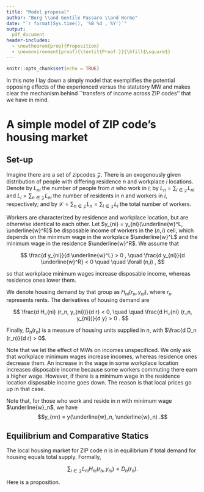 ```yaml
---
title: "Model proposal"
author: "Borg \\and Gentile Passaro \\and Hermo"
date: "`r format(Sys.time(), '%B %d , %Y')`"
output: 
  pdf_document
header-includes:
  - \newtheorem{prop}{Proposition}
  - \newenvironment{proof}{\textit{Proof:}}{\hfill$\square$}
---
```


```r
knitr::opts_chunk$set(echo = TRUE)
```

In this note I lay down a simply model that exemplifies the potential opposing 
effects of the experienced versus the statutory MW and makes clear the mechanism
behind ``transfers of income across ZIP codes'' that we have in mind.

# A simple model of ZIP code's housing market

## Set-up

Imagine there are a set of zipcodes $\mathcal{Z}$. 
There is an exogenously given distribution of people with differing
residence $n$ and workplace $i$ locations.
Denote by $L_{n i}$ the number of people from $n$ who work in $i$;
by $L_n = \sum_{i \in \mathcal{Z}} L_{n i}$ and $L_i = \sum_{n \in \mathcal{Z}} L_{n i}$ 
the number of residents in $n$ and workers in $i$, respectively;
and by $\mathcal{L}=\sum_{n \in \mathcal{Z}}L_n=\sum_{i \in \mathcal{Z}}L_i$
the total number of workers.

Workers are characterized by residence and workplace location, but are otherwise
identical to each other.
Let $y_{ni} = y_{ni}(\underline{w}^L, \underline{w}^R)$ be disposable income of workers
in the $(n, i)$ cell, which depends on the minimum wage in the workplace $\underline{w}^L$
and the minimum wage in the residence $\underline{w}^R$.
We assume that

$$
\frac{d y_{ni}}{d \underline{w}^L} > 0 , 
\quad 
\frac{d y_{ni}}{d \underline{w}^R} < 0
\quad \quad  \forall (n,i) ,
$$

so that workplace minimum wages increase disposable income, whereas residence ones 
lower them.

We denote housing demand by that group as $H_{ni} \left(r_n, y_{ni} \right)$, where 
$r_n$ represents rents. The derivatives of housing demand are

$$
\frac{d H_{ni} (r_n, y_{ni})}{d r} < 0, 
  \quad \quad 
\frac{d H_{ni} (r_n, y_{ni})}{d y} > 0 .
$$

Finally, $D_n (r_n)$ is a measure of housing units supplied in $n$, with 
$\frac{d D_n (r_n)}{d r} > 0$.

Note that we let the effect of MWs on incomes unspecificed. We only ask that workplace 
minimum wages increase incomes, whereas residence ones decrease them.
An increase in the wage in some workplace location increases disposable income
because some workers commuting there earn a higher wage.
However, if there is a minimum wage in the residence location disposable income 
goes down. The reason is that local prices go up in that case.

Note that, for those who work and reside in $n$ with minimum wage $\underline{w}_n$, 
we have $$y_{nn} = y(\underline{w}_n, \underline{w}_n) .$$


## Equilibrium and Comparative Statics

The local housing market for ZIP code $n$ is in equilibrium if total demand for
housing equals total supply. Formally,

$$ \sum_{i\in\mathcal{Z}} L_{ni} H_{ni} (r_n, y_{ni}) =  D_n (r_n) .$$

Here is a proposition.

\begin{prop}\label{prop:exp_mw}
  Under the assumptions of (i) fixed distribution of workers across residence and 
  workplace ZIP codes, (ii) disposable income in a ZIP code is increasing in workplace 
  MW, and (iii) disposable income in a ZIP code is decreasing in residence MW. Then,
  
  \begin{enumerate}
    \item conditional on changes in the statutory MW, changes in the experienced MW increase rents.
    \item conditional on changes in the experienced MW, changes in the statutory MW decrease rents.  
  \end{enumerate}
\end{prop}

\begin{proof}
  Fully diferentiate the market clering condition with respect to $\ln r_n$, 
  $\ln \underline{w}_i$ for all $i$ and $\ln \underline{w}_n$ to get
  
  $$
  \sum_i L_{ni} \frac{d H_{ni}}{d r} r_n d \ln r_n
  + \sum_i L_{ni} \frac{d H_{ni}}{d y} y_{ni} 
      \left( \frac{d y_{ni}}{d \underline{w}^L} \underline{w}_i d \ln \underline{w}_i 
           + \frac{d y_{ni}}{d \underline{w}^R} \underline{w}_n d \ln \underline{w}_n \right)
  = \frac{d D_n}{d r_n} r_n d \ln r_n
  $$
  
  We can transform this expression into elasticities as follows. First, divide on 
  both sides by the equlibrium condition $\sum_i L_{ni} H_{ni} =  D_n$ and multiply
  and divide in the first  two terms by $L_n$. This leads to
  $$
  \sum_i \pi_{ni} \xi_{ni}^r d \ln r_n
  + \sum_i \pi_{ni} \xi_{ni}^y \epsilon_{ni}^L d \ln \underline{w}_i 
  + \sum_i \pi_{ni} \xi_{ni}^y \epsilon_{ni}^R d \ln \underline{w}_n
  = \eta_n d \ln r_n
  $$
  
  where 
  $\pi_{ni} = \frac{L_{ni}}{L_n}$ represent the share of workers from $n$ working in $i$;
  $\xi_{ni}^r = \frac{d H_{ni}}{d r} \frac{r_n}{\sum_i \pi_{ni}H_{ni}}$ and 
  $\xi_{ni}^y = \frac{d H_{ni}}{d y} \frac{y_{ni}}{\sum_i \pi_{ni}H_{ni}}$ 
  are the elasticities of housing demand to rents and income evaluated at the 
  average housing demand of zipcode $n$;
  $\epsilon_{ni}^L = \frac{d y_{ni}}{d \underline{w}^L} \frac{\underline{w}_i}{y_{ni}}$ and
  $\epsilon_{ni}^R = \frac{d y_{ni}}{d \underline{w}^R} \frac{\underline{w}_n}{y_{ni}}$
  are the elasticities of disposable income of group $(n, i)$ to changes in either workplace
  or residence minimum wage; and
  $\eta_n = \frac{d D_n}{d r_n} \frac{r_n}{D_n}$ is the elasticity of housing supply
  in ZIP code $n$.
  
  Solving for $d \ln r_n$ in the above expression we can already see that a workplace
  MW increase unambiguosly increases rents (as $\epsilon_{ni}^L > 0$), whereas a
  residence MW increase will have a muted effect.\footnote{The sign of the effect
  depends on the sign of $\pi_{nn} \epsilon_{nn}^L + \sum_i \pi_{ni} \epsilon_{ni}^R$.
  If the decrease in disposable income in $n$ is strong enough (second term), then 
  rents will go down.} From the expression it is clear that, conditional on 
  workplace MWs, residence MWs (i.e., statutory MWs) lower rents.
  
  To simplify further, assume that elasticities of rents to disposable income and 
  disposable income to MWs don't vary by workplace location, so that 
  $\xi_{ni}^y=\xi_n^y$, $\epsilon_{ni}^L = \epsilon_n^L$ and $\epsilon_{ni}^R = \epsilon_n^R$ 
  $\forall i \in \mathcal{Z}$. Then, we can write
  
  $$
  d \ln r_n = 
    \frac{\xi_n^y\epsilon_n^L}{\eta_n - \sum_i\pi_{ni}\xi_{ni}^r} \sum_i \pi_{ni} d \ln \underline{w}_i +
    \frac{\xi_n^y\epsilon_n^R}{\eta_n - \sum_i\pi_{ni}\xi_{ni}^r} d \ln \underline{w}_n .
  $$
  
  The first term represents the effect of experienced (log) MW changes, 
  whereas the second one represents statutory MW changes.
  
\end{proof}

